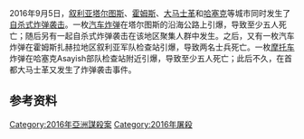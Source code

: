 {{Infobox civilian attack
| title = 2016年9月5日叙利亚炸弹袭击
| partof = [[叙利亚内战|叙利亚内战]]
| image = 
| image_size = 
| alt = 
| caption = 
| map = {{Location map many | Syria
| width = 300
| float = right
| label = 塔尔图斯
  | marksize = 8
  | lat_deg = 34 | lat_min = 53
  | lon_deg = 35 | lon_min = 53
| label2 = 霍姆斯
  | mark2size = 8
  | lat2_deg = 34 | lat2_min = 43
  | lon2_deg = 36 | lon2_min = 42
| label3 = 大马士革
  | mark3size = 8
  | lat3_deg = 33 | lat3_min = 30
  | lon3_deg = 36 | lon3_min = 17
| label4 = 哈塞克
  | mark4size = 8
  | lat4_deg = 36 | lat4_min = 30
  | lon4_deg = 40 | lon4_min = 44
}}
| map_size = 
| map_alt = 
| map_caption = 诸城市在叙利亚的位置
| location = [[叙利亚|叙利亚]][[塔尔图斯|塔尔图斯]]、[[霍姆斯_(敘利亞)|霍姆斯]]、[[大马士革|大马士革]]和[[哈塞克|哈塞克]]
| target = 
| coordinates = 
| date = 2016年9月5日
| time = 
| timezone = 
| type = [[自殺攻擊|自殺攻擊]]
| fatalities = 48–53人死亡（包括至少一名袭击者）<ref name=multiple>{{cite web|url=https://www.washingtonpost.com/world/middle_east/multiple-bomb-blasts-in-different-syrian-cities/2016/09/05/de77e7ec-7333-11e6-9781-49e591781754_story.html|title=Multiple bomb blasts in Syrian cities kill at least 12|work=AP|date=5 September 2016|accessdate=2020-09-18|archive-date=2016-09-17|archive-url=https://web.archive.org/web/20160917130124/https://www.washingtonpost.com/world/middle_east/multiple-bomb-blasts-in-different-syrian-cities/2016/09/05/de77e7ec-7333-11e6-9781-49e591781754_story.html|dead-url=no}}</ref><ref name=mee>{{cite web|url=http://www.middleeasteye.net/news/string-deadly-bomb-attacks-target-government-held-areas-syria-1112528510|title=String of deadly bomb attacks target government held areas in Syria|work=Middle East Eye|date=5 September 2016|accessdate=2020-09-18|archive-date=2016-09-17|archive-url=https://web.archive.org/web/20160917155655/http://www.middleeasteye.net/news/string-deadly-bomb-attacks-target-government-held-areas-syria-1112528510|dead-url=no}}</ref>
| injuries = 
| perpetrators = [[伊斯兰国|伊斯兰国]]
| assailants = 
| susperps = 
| weapons = [[汽车炸弹|汽车炸弹]]<ref name=multiple/>
| numparts = <!-- or | numpart = -->
| dfens = <!-- or | dfen = -->
| motive = 
}}
2016年9月5日，[[叙利亚|叙利亚]][[塔尔图斯|塔尔图斯]]、[[霍姆斯_(敘利亞)|霍姆斯]]、[[大马士革|大马士革]]和[[哈塞克|哈塞克]]等城市同时发生了[[自殺攻擊|自杀式炸弹袭击]]。一枚[[汽车炸弹|汽车炸弹]]在塔尔图斯的沿海公路上引爆，导致至少五人死亡；随后另有一起自杀式炸弹袭击在该地区聚集人群中发生。之后，又有一枚汽车炸弹在霍姆斯扎赫拉地区叙利亚军队检查站引爆，导致两名士兵死亡。一枚[[摩托車|摩托车]]炸弹在哈塞克Asayish部队检查站附近引爆，导致至少五人死亡；此后不久，在首都大马士革又发生了炸弹袭击事件。

== 参考资料 ==
{{Reflist}}
{{ISIL}}
[[Category:2016年亞洲謀殺案|Category:2016年亞洲謀殺案]]
[[Category:2016年屠殺|Category:2016年屠殺]]